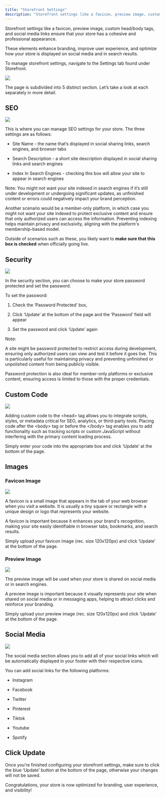 ```yaml
---
title: "Storefront Settings"
description: "Storefront settings like a favicon, preview image, custom head/body tags, and social media links"
---
```


Storefront settings like a favicon, preview image, custom head/body tags, and social media links ensure that your store has a cohesive and professional appearance. 

These elements enhance branding, improve user experience, and optimize how your store is displayed on social media and in search results.

To manage storefront settings, navigate to the Settings tab found under Storefront.

![](https://vendo-production-res.cloudinary.com/image/upload/w_1920/q_auto/v1738166764/docs/Storefront/Storefront%20Settings/7.4.1_Storefront_Settings_-_Navigate_To_Tab_pmbxvs.png)

The page is subdivided into 5 distinct section. Let’s take a look at each separately in more detail.

## SEO

![](https://vendo-production-res.cloudinary.com/image/upload/w_1920/q_auto/v1738166764/docs/Storefront/Storefront%20Settings/7.4.2_Storefront_Settings_-_SEO_acaga5.png)

This is where you can manage SEO settings for your store. The three settings are as follows:

* Site Name - the name that’s displayed in social sharing links, search engines, and browser tabs

* Search Description - a short site description displayed in social sharing links and search engines

* Index In Search Engines - checking this box will allow your site to appear in search engines

Note: You might not want your site indexed in search engines if it’s still under development or undergoing significant updates, as unfinished content or errors could negatively impact your brand perception. 

Another scenario would be a member-only platform, in which case you might not want your site indexed to protect exclusive content and ensure that only authorized users can access the information. Preventing indexing helps maintain privacy and exclusivity, aligning with the platform's membership-based model.

Outside of scenarios such as these, you likely want to **make sure that this box is checked** when officially going live.

## Security

![](https://vendo-production-res.cloudinary.com/image/upload/w_1920/q_auto/v1738166764/docs/Storefront/Storefront%20Settings/7.4.3_Storefront_Settings_-_Security_snwkqf.png)

In the security section, you can choose to make your store password protected and set the password.

To set the password:

1. Check the ‘Password Protected’ box, 

2. Click ‘Update’ at the bottom of the page and the ‘Password’ field will appear

3. Set the password and click ‘Update’ again

Note:

A site might be password protected to restrict access during development, ensuring only authorized users can view and test it before it goes live. This is particularly useful for maintaining privacy and preventing unfinished or unpolished content from being publicly visible. 

Password protection is also ideal for member-only platforms or exclusive content, ensuring access is limited to those with the proper credentials.

## Custom Code

![](https://vendo-production-res.cloudinary.com/image/upload/w_1920/q_auto/v1738166764/docs/Storefront/Storefront%20Settings/7.4.4_Storefront_Settings_-_Custom_Code_nm5url.png)

Adding custom code to the \<head> tag allows you to integrate scripts, styles, or metadata critical for SEO, analytics, or third-party tools. Placing code after the \<body> tag or before the \</body> tag enables you to add functionality such as tracking scripts or custom JavaScript without interfering with the primary content loading process.

Simply enter your code into the appropriate box and click ‘Update’ at the bottom of the page.

## Images

### Favicon Image

![](https://vendo-production-res.cloudinary.com/image/upload/w_1920/q_auto/v1738166764/docs/Storefront/Storefront%20Settings/7.4.5_Storefront_Settings_-_Favicon_vzzj5k.png)

A favicon is a small image that appears in the tab of your web browser when you visit a website. It is usually a tiny square or rectangle with a unique design or logo that represents your website.

A favicon is important because it enhances your brand's recognition, making your site easily identifiable in browser tabs, bookmarks, and search results.

Simply upload your favicon image (rec. size 120x120px) and click ‘Update’ at the bottom of the page.

### Preview Image

![](https://vendo-production-res.cloudinary.com/image/upload/w_1920/q_auto/v1738166764/docs/Storefront/Storefront%20Settings/7.4.6_Storefront_Settings_-_Preview_Image_qgqtr6.png)

The preview image will be used when your store is shared on social media or in search engines.

A preview image is important because it visually represents your site when shared on social media or in messaging apps, helping to attract clicks and reinforce your branding.

Simply upload your preview image (rec. size 120x120px) and click ‘Update’ at the bottom of the page.

## Social Media

![](https://vendo-production-res.cloudinary.com/image/upload/w_1920/q_auto/v1738166764/docs/Storefront/Storefront%20Settings/7.4.7_Storefront_Settings_-_Social_Media_tkqiuo.png)

The social media section allows you to add all of your social links which will be automatically displayed in your footer with their respective icons.

You can add social links for the following platforms:

* Instagram

* Facebook

* Twitter

* Pinterest

* Tiktok

* Youtube

* Spotify

## Click Update

Once you’re finished configuring your storefront settings, make sure to click the blue ‘Update’ button at the bottom of the page, otherwise your changes will not be saved.

Congratulations, your store is now optimized for branding, user experience, and visibility!